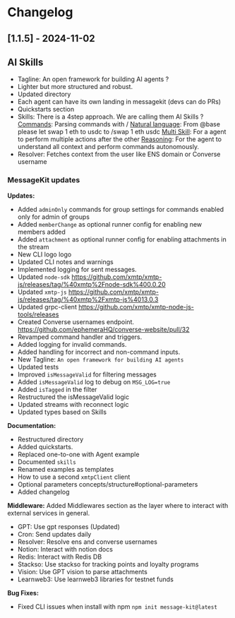 # Changelog

## [1.1.5] - 2024-11-02

## AI Skills

- Tagline: An open framework for building AI agents ?
- Lighter but more structured and robust.
- Updated directory
- Each agent can have its own landing in messagekit (devs can do PRs)
- Quickstarts section
- Skills: There is a 4step approach. We are calling them AI Skills ?
  [Commands](https://messagekit.ephemerahq.com/skills/commands): Parsing commands with /
  [Natural language](https://messagekit.ephemerahq.com/skills/natural): From @base please let swap 1 eth to usdc to /swap 1 eth usdc
  [Multi Skill](https://messagekit.ephemerahq.com/skills/multi-skills): For a agent to perform multiple actions after the other
  [Reasoning](https://messagekit.ephemerahq.com/skills/reasoning): For the agent to understand all context and perform commands autonomously.
- Resolver: Fetches context from the user like ENS domain or Converse username

### MessageKit updates

**Updates:**

- Added `adminOnly` commands for group settings for commands enabled only for admin of groups
- Added `memberChange` as optional runner config for enabling new members added
- Added `attachment` as optional runner config for enabling attachments in the stream
- New CLI logo logo
- Updated CLI notes and warnings
- Implemented logging for sent messages.
- Updated `node-sdk` https://github.com/xmtp/xmtp-js/releases/tag/%40xmtp%2Fnode-sdk%400.0.20
- Updated `xmtp-js` https://github.com/xmtp/xmtp-js/releases/tag/%40xmtp%2Fxmtp-js%4013.0.3
- Updated grpc-client https://github.com/xmtp/xmtp-node-js-tools/releases
- Created Converse usernames endpoint. https://github.com/ephemeraHQ/converse-website/pull/32
- Revamped command handler and triggers.
- Added logging for invalid commands.
- Added handling for incorrect and non-command inputs.
- New Tagline: `An open framework for building AI agents`
- Updated tests
- Improved `isMessageValid` for filtering messages
- Added `isMessageValid` log to debug on `MSG_LOG=true`
- Added `isTagged` in the filter
- Restructured the isMessageValid logic
- Updated streams with reconnect logic
- Updated types based on Skills

**Documentation:**

- Restructured directory
- Added quickstarts.
- Replaced one-to-one with Agent example
- Documented `skills`
- Renamed examples as templates
- How to use a second `xmtpClient` client
- Optional parameters concepts/structure#optional-parameters
- Added changelog

**Middleware:**
Added Middlewares section as the layer where to interact with external services in general.

- GPT: Use gpt responses (Updated)
- Cron: Send updates daily
- Resolver: Resolve ens and converse usernames
- Notion: Interact with notion docs
- Redis: Interact with Redis DB
- Stackso: Use stackso for tracking points and loyalty programs
- Vision: Use GPT vision to parse attachments
- Learnweb3: Use learnweb3 libraries for testnet funds

**Bug Fixes:**

- Fixed CLI issues when install with npm `npm init message-kit@latest`
